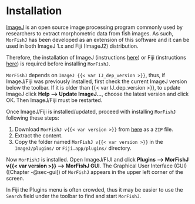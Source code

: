 # Installation

[ImageJ](https://imagej.nih.gov/ij/) is an open source image processing program commonly used by researchers to extract morphometric data from fish images. As such, `MorFishJ` has been developed as an extension of this software and it can be used in both ImageJ 1.x and Fiji (ImageJ2) distribution.

Therefore, the installation of ImageJ (instructions [here](https://imagej.nih.gov/ij/download.html)) or Fiji (instructions [here](https://imagej.net/software/fiji/downloads)) is required before installing `MorFishJ`.

::: {.callout-warning}
`MorFishJ` depends on `ImageJ {{< var IJ_dep_version >}}`, thus, if ImageJ/Fiji was previously installed, first check the current ImageJ version below the toolbar. If it is older than {{< var IJ_dep_version >}}, to update ImageJ click **Help --\> Update ImageJ...**, choose the latest version and click OK. Then ImageJ/Fiji must be restarted.
:::

Once ImageJ/Fiji is installed/updated, proceed with installing `MorFishJ` following these steps:

1. Download `MorFishJ v{{< var version >}}` from [here](https://github.com/mattiaghilardi/MorFishJ/releases/tag/v{{< var version >}}) as a `ZIP` file.
2. Extract the content.
3. Copy the folder named `MorFishJ v{{< var version >}}` in the `ImageJ/plugins/` or `Fiji.app/plugins/` directory.

Now `MorFishJ` is installed. Open ImageJ/FIJI and click **Plugins --\> MorFishJ v{{< var version >}} --\> MorFishJ GUI**. The Graphical User Interface (GUI) ([Chapter -@sec-gui]) of `MorFishJ` appears in the upper left corner of the screen.

::: {.callout-tip}
In Fiji the Plugins menu is often crowded, thus it may be easier to use the `Search` field under the toolbar to find and start `MorFishJ`.
:::
